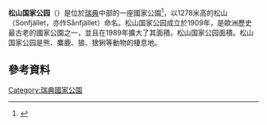 {{noteTA
|G1=单位
}}
{{Infobox protected area
| name = 松山国家公园
| alt_name = Sonfjällets nationalpark
| iucn_category = II
| photo = Sånfjället Nyvallens fäbodvall.jpg
| photo_caption = 
| location = {{SWE}}[[耶姆特兰省|耶姆特兰省]]
| nearest_city = 
| coords = {{coord|62|17|N|13|32|E|region:SE_type:landmark|display=inline,title}}
| area = {{convert|103|km2|sqmi|abbr=}}<ref name="naturvårdsverket">{{cite web | title=Sånfjället National Park | url=http://www.naturvardsverket.se/en/In-English/Menu/Enjoying-nature/National-parks-and-other-places-worth-visiting/National-Parks-in-Sweden/Sanfjallet-National-Park/ | publisher=Naturvårdsverket | accessdate=2009-02-26 | deadurl=yes | archiveurl=https://web.archive.org/web/20090404120131/http://www.naturvardsverket.se/en/In-English/Menu/Enjoying-nature/National-parks-and-other-places-worth-visiting/National-Parks-in-Sweden/Sanfjallet-National-Park/ | archivedate=2009-04-04 }}</ref>
| established = 1909年<ref name="naturvårdsverket" />
| visitation_num = 
| visitation_year = 
| governing_body = 
| website = 
}}
{{瑞典國家公園圖}}

'''松山国家公园'''（{{lang-sv|Sonfjällets nationalpark}}）是位於[[瑞典|瑞典]]中部的一座國家公園<ref>{{cite book |first=Elof |last=Hellquist |year=1922 |title=Svensk etymologisk ordbok |location=[[Lund|Lund]] |publisher=[[Gleerups_förlag|Gleerups förlag]]|pages=826}}</ref>，以1278米高的松山（Sonfjället，亦作Sånfjället）命名。松山国家公园成立於1909年，是歐洲歷史最古老的國家公園之一，並且在1989年擴大了其面積。松山国家公园面積{{convert|103|km2|abbr=}}。松山国家公园是熊、麋鹿、狼、猞猁等動物的棲息地。

==參考資料==
{{reflist}}
{{Commons category|Sånfjället National Park}}
{{瑞典国家公园}}
[[Category:瑞典國家公園|Category:瑞典國家公園]]